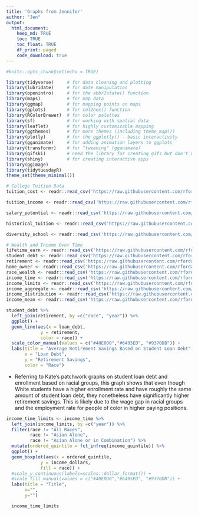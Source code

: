 ```yaml
---
title: 'Graphs from Jennifer'
author: "Jen"
output: 
  html_document:
    keep_md: TRUE
    toc: TRUE
    toc_float: TRUE
    df_print: paged
    code_download: true
---
```


```r
#knitr::opts_chunk$set(echo = TRUE)
```


```r
library(tidyverse)     # for data cleaning and plotting
library(lubridate)     # for date manipulation
library(openintro)     # for the abbr2state() function
library(maps)          # for map data
library(ggmap)         # for mapping points on maps
library(gplots)        # for col2hex() function
library(RColorBrewer)  # for color palettes
library(sf)            # for working with spatial data
library(leaflet)       # for highly customizable mapping
library(ggthemes)      # for more themes (including theme_map())
library(plotly)        # for the ggplotly() - basic interactivity
library(gganimate)     # for adding animation layers to ggplots
library(transformr)    # for "tweening" (gganimate)
library(gifski)        # need the library for creating gifs but don't need to load each time
library(shiny)         # for creating interactive apps
library(ggimage)
library(tidytuesdayR)
theme_set(theme_minimal())
```

```r
# College Tuition Data
tuition_cost <- readr::read_csv('https://raw.githubusercontent.com/rfordatascience/tidytuesday/master/data/2020/2020-03-10/tuition_cost.csv')

tuition_income <- readr::read_csv('https://raw.githubusercontent.com/rfordatascience/tidytuesday/master/data/2020/2020-03-10/tuition_income.csv') 

salary_potential <- readr::read_csv('https://raw.githubusercontent.com/rfordatascience/tidytuesday/master/data/2020/2020-03-10/salary_potential.csv')

historical_tuition <- readr::read_csv('https://raw.githubusercontent.com/rfordatascience/tidytuesday/master/data/2020/2020-03-10/historical_tuition.csv')

diversity_school <- readr::read_csv('https://raw.githubusercontent.com/rfordatascience/tidytuesday/master/data/2020/2020-03-10/diversity_school.csv')
```

```r
# Wealth and Income Over Time
lifetime_earn <- readr::read_csv('https://raw.githubusercontent.com/rfordatascience/tidytuesday/master/data/2021/2021-02-09/lifetime_earn.csv')
student_debt <- readr::read_csv('https://raw.githubusercontent.com/rfordatascience/tidytuesday/master/data/2021/2021-02-09/student_debt.csv')
retirement <- readr::read_csv('https://raw.githubusercontent.com/rfordatascience/tidytuesday/master/data/2021/2021-02-09/retirement.csv')
home_owner <- readr::read_csv('https://raw.githubusercontent.com/rfordatascience/tidytuesday/master/data/2021/2021-02-09/home_owner.csv')
race_wealth <- readr::read_csv('https://raw.githubusercontent.com/rfordatascience/tidytuesday/master/data/2021/2021-02-09/race_wealth.csv')
income_time <- readr::read_csv('https://raw.githubusercontent.com/rfordatascience/tidytuesday/master/data/2021/2021-02-09/income_time.csv')
income_limits <- readr::read_csv('https://raw.githubusercontent.com/rfordatascience/tidytuesday/master/data/2021/2021-02-09/income_limits.csv')
income_aggregate <- readr::read_csv('https://raw.githubusercontent.com/rfordatascience/tidytuesday/master/data/2021/2021-02-09/income_aggregate.csv')
income_distribution <- readr::read_csv('https://raw.githubusercontent.com/rfordatascience/tidytuesday/master/data/2021/2021-02-09/income_distribution.csv')
income_mean <- readr::read_csv('https://raw.githubusercontent.com/rfordatascience/tidytuesday/master/data/2021/2021-02-09/income_mean.csv')
```



```r
student_debt %>%  
  left_join(retirement, by =c("race", "year")) %>% 
  ggplot() +
  geom_line(aes(x = loan_debt,
             y = retirement,
             color = race)) + 
  scale_color_manual(values = c("#40E0D0","#6495ED", "#9370DB")) + 
  labs(title = "Average Retirement Savings Based on Student Loan Debt",
       x = "Loan Debt",
       y = "Retirement Savings",
       color = "Race") 
```

* Referring to Kate's patchwork graphs on student loan debt and enrollment based on racial groups, this graph shows that even though White students have a higher enrollment rate and have roughly the same amount of student loan debt, they nonetheless have significantly higher retirement savings. This is likely due to the wage gap in racial groups and the employment rate for people of color in higher paying positions. 


```r
income_time_limits <- income_time %>%  
  left_join(income_limits, by =c("year")) %>% 
  filter(race != "All Races",
         race != "Asian Alone",
         race != "Asian Alone or in Combination") %>% 
  mutate(ordered_quintile = fct_infreq(income_quintile)) %>% 
  ggplot() +
  geom_boxplot(aes(x = ordered_quintile,
             y = income_dollars,
             fill = race)) +
  #scale_y_continuous(labels=scales::dollar_format()) +
  #scale_fill_manual(values = c("#40E0D0","#6495ED", "#9370DB")) +
  labs(title = "Title",
       x="",
       y="") 

  income_time_limits
```


